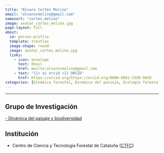 ```yaml
---
title: "Álvaro Cortés Molino"
email: "alvarocmolino@gmail.com"  
namesort: "cortes_molino"
image: avatar_cortes_molino.jpg
page-layout: full
about: 
  id: person-profile
  template: trestles
  image-shape: round
  image: avatar_cortes_molino.jpg
  links:
    - icon: envelope
      text: Email
      href: mailto:alvarocmolino@gmail.com
    - text: "{{< ai orcid >}} ORCID"
      href: https://orcid.org/https://orcid.org/0000-0001-5350-9028
categories: [Dinámica forestal, Dinámica del paisaje, Ecología forestal, Teledetección, Ecofisiología]
---
```

 
<hr>

:::{#person-profile}

## Grupo de Investigación
[- Dinámica del paisaje y biodiversidad](https://www.ctfc.cat/es/dinamicapaisatge.php)

## Institución
- Centro de Ciencia y Tecnología Forestal de Cataluña ([CTFC](https://www.ctfc.cat/es/))

:::
